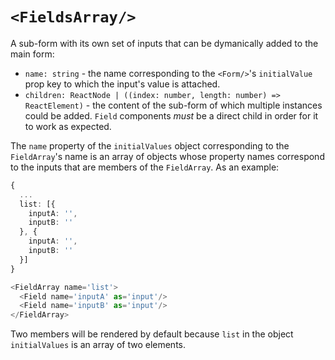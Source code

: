 # `<FieldsArray/>`

A sub-form with its own set of inputs that can be dymanically added to the main form:
- `name: string` - the name corresponding to the `<Form/>`'s `initialValue` prop key to which the input's value is attached.
- `children: ReactNode | ((index: number, length: number) => ReactElement)` - the content of the sub-form of which multiple instances could be added. `Field` components *must* be a direct child in order for it to work as expected.

The `name` property of the `initialValues` object corresponding to the `FieldArray`'s name is an array of objects whose property names correspond to the inputs that are members of the `FieldArray`. As an example:

```ts filename="initialValues"
{
  ...
  list: [{
    inputA: '',
    inputB: ''
  }, {
    inputA: '',
    inputB: ''
  }]
}
```

```ts filename="FieldArrayExample.tsx"
<FieldArray name='list'>
  <Field name='inputA' as='input'/>
  <Field name='inputB' as='input'/>
</FieldArray>
```

Two members will be rendered by default because `list` in the object `initialValues` is an array of two elements.